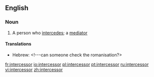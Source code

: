 ==English==

===Noun===
{{en-noun}}

# A person who [[intercede]]s; a [[mediator]]

====Translations====

{{trans-top}}
*Hebrew: {{he-translation|שתדלן|sh'tadlan}} <!---can someone check the romanisation?> {{m}}
{{trans-bottom}}

[[fr:intercessor]]
[[io:intercessor]]
[[pl:intercessor]]
[[pt:intercessor]]
[[ru:intercessor]]
[[vi:intercessor]]
[[zh:intercessor]]